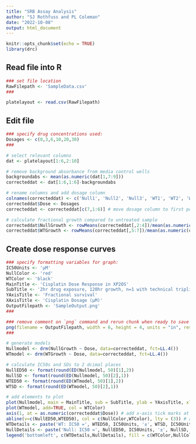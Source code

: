 ```yaml
---
title: "SRB Assay Analysis"
author: "SJ Rothfuss and PL Coleman"
date: "2022-10-08"
output: html_document
---
```


```r
knitr::opts_chunk$set(echo = TRUE)
library(drc)
```

## Read file into R
```r
### set file location
RawFilepath <- 'SampleData.csv'
###

platelayout <- read.csv(RawFilepath)
```

## Edit file
```r
### specify drug concentrations used:
Dosages <- c(0,3,6,10,20,30)
###

# select relevant columns
dat <- platelayout[1:6,2:10]

# remove background absorbance from media control wells
backgroundabs <- mean(as.numeric(dat[1,7:9]))
correcteddat <- dat[1:6,1:6]-backgroundabs

# rename columns and add dosage column
colnames(correcteddat) <- c('Null1', 'Null2', 'Null3', 'WT1', 'WT2', 'WT3')
correcteddat$Dose <- Dosages
correcteddat <- correcteddat[c(7,1:6)] # move dosage column to first position

# calculate fractional growth compared to untreated sample
correcteddat$NullGrowth <- rowMeans(correcteddat[,2:4])/mean(as.numeric(correcteddat[1,2:4]))
correcteddat$WTGrowth <- rowMeans(correcteddat[,5:7])/mean(as.numeric(correcteddat[1,5:7]))
```

## Create dose response curves
```r
### specify formatting variables for graph:
IC50Units <- 'µM'
NullColor <- 'red'
WTColor <- 'black'
MainTitle <- 'Cisplatin Dose Response in XP2OS'
SubTitle <- '2hr drug exposure, 120hr growth, n=1 with technical triplicates'
YAxisTitle <- 'Fractional survival'
XAxisTitle <- 'Cisplatin Dosage (µM)'
OutputFilepath <- 'SampleOutput.png'
###

### remove comment on `png` command and rerun chunk when ready to save file:
png(filename = OutputFilepath, width = 6, height = 4, units = "in", res = 300)
###

# generate models
Nullmodel <- drm(NullGrowth ~ Dose, data=correcteddat, fct=LL.4())
WTmodel <- drm(WTGrowth ~ Dose, data=correcteddat, fct=LL.4())

# calculate IC50s and SDs to 2 dcimal places
NullED50 <- format(round(ED(Nullmodel, 50)[1],2))
NullSD <- format(round(ED(Nullmodel, 50)[2],1))
WTED50 <- format(round(ED(WTmodel, 50)[1],2))
WTSD <- format(round(ED(WTmodel, 50)[2],1))

# add elements to plot
plot(Nullmodel, main = MainTitle, sub = SubTitle, ylab = YAxisTitle, xlab = XAxisTitle, ylim = c(0,1.1), xaxt = 'n', col = NullColor)
plot(WTmodel, add=TRUE, col = WTColor)
axis(1, at = as.numeric(correcteddat$Dose)) # add x-axis tick marks at dosages
abline(v=c(NullED50,WTED50), col = c(NullColor,WTColor), lty = (3)) # add dashed lines at both IC50s
WTDetails <- paste('WT: IC50 =', WTED50, IC50Units, '±', WTSD, IC50Units)
NullDetails <- paste('Null: IC50 =', NullED50, IC50Units, '±', NullSD, IC50Units)
legend('bottomleft', c(WTDetails,NullDetails), fill = c(WTColor,NullColor)) # create legend with colors for each curve and IC50s rounded to two decimal places
```
